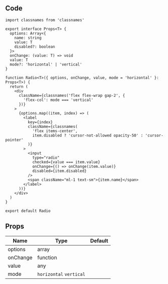 
## Code

```tsx title="components/Radio/index.tsx"
import classnames from 'classnames'

export interface Props<T> {
  options: Array<{
    name: string
    value: T
    disabled?: boolean
  }>
  onChange: (value: T) => void
  value: T
  mode?: 'horizontal' | 'vertical'
}

function Radio<T>({ options, onChange, value, mode = 'horizontal' }: Props<T>) {
  return (
    <div
      className={classnames('flex flex-wrap gap-2', {
        'flex-col': mode === 'vertical'
      })}
    >
      {options.map((item, index) => (
        <label
          key={index}
          className={classnames(
            'flex items-center',
            item.disabled ? 'cursor-not-allowed opacity-50' : 'cursor-pointer'
          )}
        >
          <input
            type="radio"
            checked={value === item.value}
            onChange={() => onChange(item.value)}
            disabled={item.disabled}
          />
          <span className="ml-1 text-sm">{item.name}</span>
        </label>
      ))}
    </div>
  )
}

export default Radio
```

## Props

| Name                 | Type                    | Default |
| -------------------- | ----------------------- | ------- |
| options<Required />  | array                   |         |
| onChange<Required /> | function                |         |
| value<Required />    | any                     |         |
| mode                 | `horizontal` `vertical` |         |
